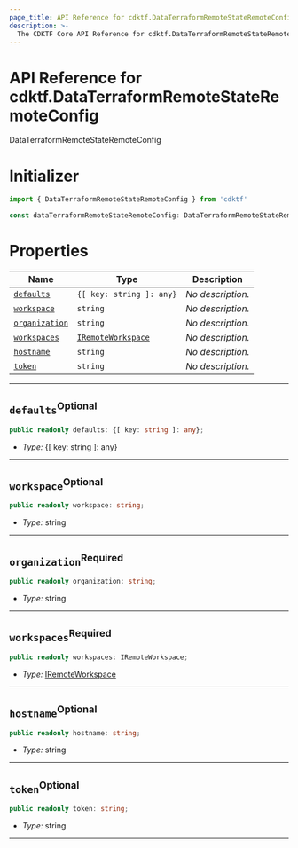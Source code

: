 ```yaml
---
page_title: API Reference for cdktf.DataTerraformRemoteStateRemoteConfig
description: >-
  The CDKTF Core API Reference for cdktf.DataTerraformRemoteStateRemoteConfig.
---
```


<!-- This file is generated through yarn generate-docs -->

# API Reference for cdktf.DataTerraformRemoteStateRemoteConfig

   DataTerraformRemoteStateRemoteConfig <a name="DataTerraformRemoteStateRemoteConfig" id="cdktf.DataTerraformRemoteStateRemoteConfig"></a>
  
  # Initializer <a name="Initializer" id="cdktf.DataTerraformRemoteStateRemoteConfig.Initializer"></a>
  
  ```typescript
  import { DataTerraformRemoteStateRemoteConfig } from 'cdktf'
  
  const dataTerraformRemoteStateRemoteConfig: DataTerraformRemoteStateRemoteConfig = { ... }
  ```
  
  # Properties <a name="Properties" id="Properties"></a>
  
  | **Name** | **Type** | **Description** |
  | --- | --- | --- |
  | <code><a href="#cdktf.DataTerraformRemoteStateRemoteConfig.property.defaults">defaults</a></code> | <code>{[ key: string ]: any}</code> | *No description.* |
  | <code><a href="#cdktf.DataTerraformRemoteStateRemoteConfig.property.workspace">workspace</a></code> | <code>string</code> | *No description.* |
  | <code><a href="#cdktf.DataTerraformRemoteStateRemoteConfig.property.organization">organization</a></code> | <code>string</code> | *No description.* |
  | <code><a href="#cdktf.DataTerraformRemoteStateRemoteConfig.property.workspaces">workspaces</a></code> | <code><a href="#cdktf.IRemoteWorkspace">IRemoteWorkspace</a></code> | *No description.* |
  | <code><a href="#cdktf.DataTerraformRemoteStateRemoteConfig.property.hostname">hostname</a></code> | <code>string</code> | *No description.* |
  | <code><a href="#cdktf.DataTerraformRemoteStateRemoteConfig.property.token">token</a></code> | <code>string</code> | *No description.* |
  
  ---
  
  ## `defaults`<sup>Optional</sup> <a name="defaults" id="cdktf.DataTerraformRemoteStateRemoteConfig.property.defaults"></a>
  
  ```typescript
  public readonly defaults: {[ key: string ]: any};
  ```
  
  - *Type:* {[ key: string ]: any}
  
  ---
  
  ## `workspace`<sup>Optional</sup> <a name="workspace" id="cdktf.DataTerraformRemoteStateRemoteConfig.property.workspace"></a>
  
  ```typescript
  public readonly workspace: string;
  ```
  
  - *Type:* string
  
  ---
  
  ## `organization`<sup>Required</sup> <a name="organization" id="cdktf.DataTerraformRemoteStateRemoteConfig.property.organization"></a>
  
  ```typescript
  public readonly organization: string;
  ```
  
  - *Type:* string
  
  ---
  
  ## `workspaces`<sup>Required</sup> <a name="workspaces" id="cdktf.DataTerraformRemoteStateRemoteConfig.property.workspaces"></a>
  
  ```typescript
  public readonly workspaces: IRemoteWorkspace;
  ```
  
  - *Type:* <a href="#cdktf.IRemoteWorkspace">IRemoteWorkspace</a>
  
  ---
  
  ## `hostname`<sup>Optional</sup> <a name="hostname" id="cdktf.DataTerraformRemoteStateRemoteConfig.property.hostname"></a>
  
  ```typescript
  public readonly hostname: string;
  ```
  
  - *Type:* string
  
  ---
  
  ## `token`<sup>Optional</sup> <a name="token" id="cdktf.DataTerraformRemoteStateRemoteConfig.property.token"></a>
  
  ```typescript
  public readonly token: string;
  ```
  
  - *Type:* string
  
  ---
  
